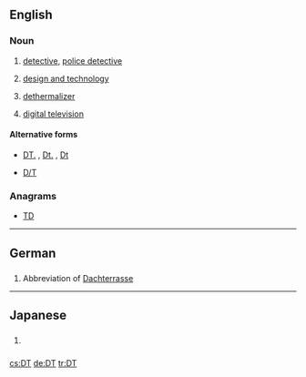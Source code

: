 ==English==
{{wikipedia}}

===Noun===
{{en-noun|~}}

# {{context|law enforcement|lang=en}} [[detective]], [[police detective]]
# {{context|education|lang=en}} [[design and technology]]
# {{context|aviation|lang=en}} [[dethermalizer]]
# [[digital television]]

====Alternative forms====
* {{sense|law enforcement}} [[DT.]] , [[Dt.]] , [[Dt]]
* {{sense|aviation}} [[D/T]]

===Anagrams===
* [[TD#English|TD]]

----

==German==

==={{abbreviation-old|de}}===
{{head|de|abbreviation}}

# Abbreviation of [[Dachterrasse]]

----
==Japanese==

==={{abbreviation-old|ja}}===
{{head|ja|initialism}}

# {{context|slang|lang=ja}} {{abbreviation of|lang=ja|dōtei}} {{gloss|[[どうてい]]}} {{qualifier|[[童貞]]}}

[[cs:DT]]
[[de:DT]]
[[tr:DT]]